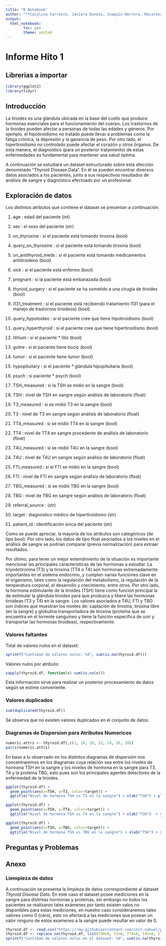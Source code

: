 ```yaml
---
title: "R Notebook"
author: "**Catalina Carrasco, Javiera Donoso, Joaquín Herrera, Macarena Ríos, Nahuel Sanhueza**"
output: 
  html_notebook:
        toc: yes
        theme: united
---
```

# Informe Hito 1

## Librerias a importar

```r
library(ggplot2)
library(tidyr)
```

## Introducción

La tiroides es una glándula ubicada en la base del cuello que produce hormonas esenciales para el funcionamiento del cuerpo. Los trastornos de la tiroides pueden afectar a personas de todas las edades y géneros. Por ejemplo, el hipotiroidismo no tratado puede llevar a problemas como la fatiga crónica, la depresión y la ganancia de peso. Por otro lado, el hipertiroidismo no controlado puede afectar el corazón y otros órganos. De esta manera, el diagnóstico (para un posterior tratamiento) de estas enfermedades es fundamental para mantener una salud óptima.

A continuación se estudiará un dataset estructurado sobre esta afección denominado "Thyroid Disease Data". En él se pueden encontrar diversos datos asociados a los pacientes, junto a sus respectivos resultados de análisis de sangre y diagnóstico efectuado por un profesional.

## Exploración de datos

Los distintos atributos que contiene el dataset se presentan a continuación:

1. age : edad del paciente (int)

2. sex : el sexo del paciente (str)

3. on_thyroxine : si el paciente está tomando tiroxina (bool)

4. query_on_thyroxine : si el paciente está tomando tiroxina (bool)

5. on_antithyroid_meds : si el paciente está tomando medicamentos antitiroideos (bool)

6. sick : si el paciente está enfermo (bool)

7. pregnant : si la paciente está embarazada (bool)

8. thyroid_surgery : si el paciente se ha sometido a una cirugía de tiroides (bool)

9. I131_treatment : si el paciente está recibiendo tratamiento I131 (para el manejo de trastornos tiroideos) (bool)

10. query_hypotoideo : si el paciente cree que tiene hipotiroidismo (bool)

11. query_hyperthyroid : si el paciente cree que tiene hipertiroidismo (bool)

12. lithium : si el paciente * litio (bool)

13. goitre : si el paciente tiene bocio (bool)

14. tumor : si el paciente tiene tumor (bool)

15. hypopituitary : si el paciente * glándula hipopituitaria (bool)

16. psych : si paciente * psych (bool)

17. TSH_measured : si la TSH se midió en la sangre (bool)

18. TSH : nivel de TSH en sangre según análisis de laboratorio (float)

19. T3_measured : si se midió T3 en la sangre (bool)

20. T3 : nivel de T3 en sangre según análisis de laboratorio (float)

21. TT4_measured : si se midió TT4 en la sangre (bool)

22. TT4 : nivel de TT4 en sangre procedente de análisis de laboratorio (float)

23. T4U_measured : si se midió T4U en la sangre (bool)

24. T4U : nivel de T4U en sangre según análisis de laboratorio (float)

25. FTI_measured : si el FTI se midió en la sangre (bool)

26. FTI : nivel de FTI en sangre según análisis de laboratorio (float)

27. TBG_measured : si se midió TBG en la sangre (bool)

28. TBG : nivel de TBG en sangre según análisis de laboratorio (float)

29. referral_source : (str)

30. target : diagnóstico médico de hipertiroidismo (str)

31. patient_id : identificación única del paciente (str)

Como se puede apreciar, la mayoría de los atributos son categóricos (de tipo bool). Por otro lado, los datos de tipo float asociados a los niveles en el análisis de sangre se podrían comparar (previa normalización) para extraer resultados.

Por último, para tener un mejor entendimiento de la situación es importante mencionar las principales características de las hormonas a estudiar. La triyodotironina (T3) y la tiroxina (TT4 o T4) son hormonas extremadamente importantes en el sistema endocrino, y cumplen varias funciones clave en el organismo, tales como la regulación del metabolismo, la regulación de la temperatura corporal, el desarrollo y crecimiento, entre otros. Por otro lado, la hormona estimulante de la tiroides (TSH) tiene como función principal la de estimular la glándula tiroides para que produzca y libere las hormonas tiroideas (T3 y T4) en la sangre. Los valores asociados a T4U, FTI y TBG son índices que muestran los niveles de: captación de tiroxina, tiroxina libre (en la sangre) y globulina transportadora de tiroxina (proteína que se encuentra en el torrente sanguíneo y tiene la función específica de unir y transportar las hormonas tiroideas), respectivamente.

### Valores faltantes

Total de valores nulos en el dataset:
```r
sprintf("Cantidad de valores nulos: %d", sum(is.na(thyroid.df)))
```

Valores nulos por atributo:
```r
sapply(thyroid.df, function(x) sum(is.na(x)))
```

Esta información sirve para realizar un posterior procesamiento de datos según se estime conveniente.

### Valores duplicados

```r
sum(duplicated(thyroid.df))
```

Se observa que no existen valores duplicados en el conjunto de datos.

### Diagramas de Dispersion para Atributos Numericos

```r
numeric.attrs <- thyroid.df[,c(1, 18, 20, 22, 24, 26, 28)]
pairs(numeric.attrs)
```

En base a lo observado en los distintos diagramas de dispersión nos concentraremos en los diagramas cuya relación sea entre los niveles de hormona TSH en la sangre y los niveles de hormona en la sangre para T3, T4 y la proteina TBG, esto pues son los principales agentes detectores de la enfermedad de la tiroides.

```r
ggplot(thyroid.df) + 
  geom_point(aes(x=TSH, y=T3, color=target)) +
  ggtitle("Nivel de hormona TSH vs T3 en la sangre") + xlab("TSH") + ylab("T3") + labs(color="Diagnóstico médico hipertiroidismo")

ggplot(thyroid.df) +
  geom_point(aes(x=TSH, y=TT4, color=target)) +
  ggtitle("Nivel de hormona TSH vs T4 en la sangre") + xlab("TSH")  + ylab("T4") + labs(color="Diagnóstico médico hipertiroidismo")

ggplot(thyroid.df) +
  geom_point(aes(x=TSH, y=TBG, color=target)) +
  ggtitle("Nivel de hormona TSH vs TBG en la sangre") + xlab("TSH") + ylab("TBG") + labs(color="Diagnóstico médico hipertiroidismo")
```

## Preguntas y Problemas

## Anexo

### Liempieza de datos

A continuación se presenta la limpieza de datos correspondiente al dataset *Thyroid Disease Data*. En este caso el dataset posee mediciones en la sangre para distintas hormonas y proteínas, sin embargo no todos los pacientes se realizaron tales exámenes por tanto existen valos no disponibles para estas mediciones, en nuestro caso consideraremos tales valores como 0 (cero), esto no afectará a las mediciones que posean un valor ninguno de estos examenes a la sangre puede resultar en valor de 0.

```r
thyroid.df <- read.csv("https://raw.githubusercontent.com/init-nahuel/project-data-mining/main/data/thyroidDF.csv")
thyroid.df <- replace_na(thyroid.df, list(TSH=0, T3=0, TT4=0, T4U=0, FTI=0, TBG=0))
sprintf("Cantidad de valores nulos en el dataset: %d", sum(is.na(thyroid.df)))
```
